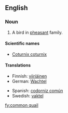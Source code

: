 ==English==
{{wikipedia}}

===Noun===
{{en-noun|sg=[[common]] [[quail]]}}

# A bird in [[pheasant]] family.

====Scientific names====
* [[Coturnix coturnix]]

====Translations====
{{top}}
*Finnish: [[viiriäinen]]
*German: [[Wachtel]] {{f}}
{{mid}}
*Spanish: [[codorniz común]] {{f}}
*Swedish: [[vaktel]] {{c}}
{{bottom}}

[[fy:common quail]]